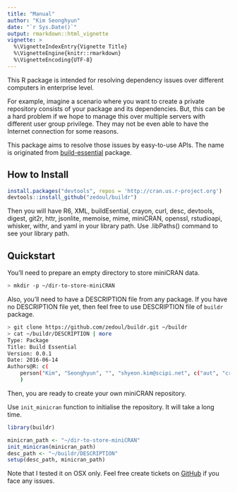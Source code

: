 ```yaml
---
title: "Manual"
author: "Kim Seonghyun"
date: "`r Sys.Date()`"
output: rmarkdown::html_vignette
vignette: >
  %\VignetteIndexEntry{Vignette Title}
  %\VignetteEngine{knitr::rmarkdown}
  %\VignetteEncoding{UTF-8}
---
```


This R package is intended for resolving dependency issues over different computers in enterprise level.

For example, imagine a scenario where you want to create a private repository
consists of your package and its dependencies. But, this can be a hard problem
if we hope to manage this over multiple servers with different user group
privilege. They may not be even able to have the Internet connection for some reasons.

This package aims to resolve those issues by easy-to-use APIs.
The name is originated from
[build-essential](https://packages.ubuntu.com/search?keywords=build-essential) package.

## How to Install

```r
install.packages("devtools", repos = 'http://cran.us.r-project.org')
devtools::install_github("zedoul/buildr")
```

Then you will have R6, XML, buildEsential, crayon, curl, desc, devtools, digest, git2r, httr,
jsonlite, memoise, mime, miniCRAN, openssl, rstudioapi, whisker, withr, and yaml
in your library path. Use .libPaths() command to see your library path.

## Quickstart

You'll need to prepare an empty directory to store miniCRAN data.

```bash
> mkdir -p ~/dir-to-store-miniCRAN
```

Also, you'll need to have a DESCRIPTION file from any package.
If you have no DESCRIPTION file yet, then feel free to use DESCRIPTION file of `buildr` package.

```bash
> git clone https://github.com/zedoul/buildr.git ~/buildr
> cat ~/buildr/DESCRIPTION | more
Type: Package
Title: Build Essential
Version: 0.0.1
Date: 2016-06-14
Authors@R: c(
    person("Kim", "Seonghyun", "", "shyeon.kim@scipi.net", c("aut", "cre"))
    )
```

Then, you are ready to create your own miniCRAN repository.

Use `init_minicran` function to initialise the repository.
It will take a long time.

```r
library(buildr)

minicran_path <- "~/dir-to-store-miniCRAN"
init_minicran(minicran_path)
desc_path <- "~/buildr/DESCRIPTION"
setup(desc_path, minicran_path)
```

Note that I tested it on OSX only.
Feel free create tickets on [GitHub](https://github.com/zedoul/buildr/issues) if you face any issues.